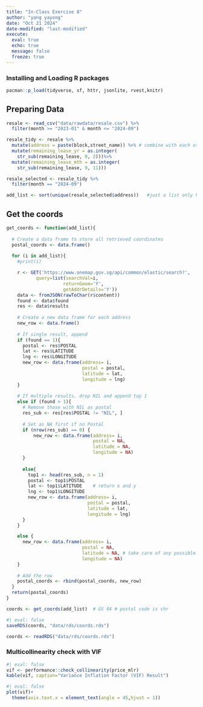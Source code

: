 ```yaml
---
title: "In-Class Exercise 8"
author: "yang yayong"
date: "Oct 21 2024"
date-modified: "last-modified"
execute:
  eval: true
  echo: true
  message: false
  freeze: true
---
```


### Installing and Loading R packages

```r
pacman::p_load(tidyverse, sf, httr, jsonlite, rvest,knitr)
```

## Preparing Data

```r
resale <- read_csv("data/rawdata/resale.csv") %>%
  filter(month >= "2023-01" & month <= "2024-09")
```

```r
resale_tidy <- resale %>%
  mutate(address = paste(block,street_name)) %>% # combine with each other 
  mutate(remaining_lease_yr = as.integer(    
    str_sub(remaining_lease, 0, 2)))%>%  
  mutate(remaining_lease_mth = as.integer(
    str_sub(remaining_lease, 9, 11)))
```

```r
resale_selected <- resale_tidy %>%
  filter(month == "2024-09")
```

```r
add_list <- sort(unique(resale_selected$address))   #just a list only have the address 
```

## Get the coords

```r
get_coords <- function(add_list){
  
  # Create a data frame to store all retrieved coordinates
  postal_coords <- data.frame()
    
  for (i in add_list){
    #print(i)

    r <- GET('https://www.onemap.gov.sg/api/common/elastic/search?',
           query=list(searchVal=i,
                     returnGeom='Y',
                     getAddrDetails='Y'))
    data <- fromJSON(rawToChar(r$content))
    found <- data$found
    res <- data$results
    
    # Create a new data frame for each address
    new_row <- data.frame()
    
    # If single result, append 
    if (found == 1){
      postal <- res$POSTAL 
      lat <- res$LATITUDE
      lng <- res$LONGITUDE
      new_row <- data.frame(address= i, 
                            postal = postal, 
                            latitude = lat, 
                            longitude = lng)
    }
    
    # If multiple results, drop NIL and append top 1
    else if (found > 1){
      # Remove those with NIL as postal
      res_sub <- res[res$POSTAL != "NIL", ]
      
      # Set as NA first if no Postal
      if (nrow(res_sub) == 0) {
          new_row <- data.frame(address= i, 
                                postal = NA, 
                                latitude = NA, 
                                longitude = NA)
      }
      
      else{
        top1 <- head(res_sub, n = 1)
        postal <- top1$POSTAL 
        lat <- top1$LATITUDE    # return x and y
        lng <- top1$LONGITUDE
        new_row <- data.frame(address= i, 
                              postal = postal, 
                              latitude = lat, 
                              longitude = lng)
      }
    }

    else {
      new_row <- data.frame(address= i, 
                            postal = NA,  
                            latitude = NA, # take care of any possible data 
                            longitude = NA)
    }
    
    # Add the row
    postal_coords <- rbind(postal_coords, new_row)
  }
  return(postal_coords)
}
```

```r
coords <- get_coords(add_list)  # GS 84 # postal code is chr
```

```r
#| eval: false
saveRDS(coords, "data/rds/coords.rds")
```

```r
coords <- readRDS("data/rds/coords.rds")
```

### Multicollinearity check with VIF
```r
#| eval: false
vif <- performance::check_collinearity(price_mlr)
kable(vif, caption="Variance Inflation Factor (VIF) Result")

```

```r
#| eval: false
plot(vif)+
  theme(axis.text.x = element_text(angle = 45,hjust = 1))
```
